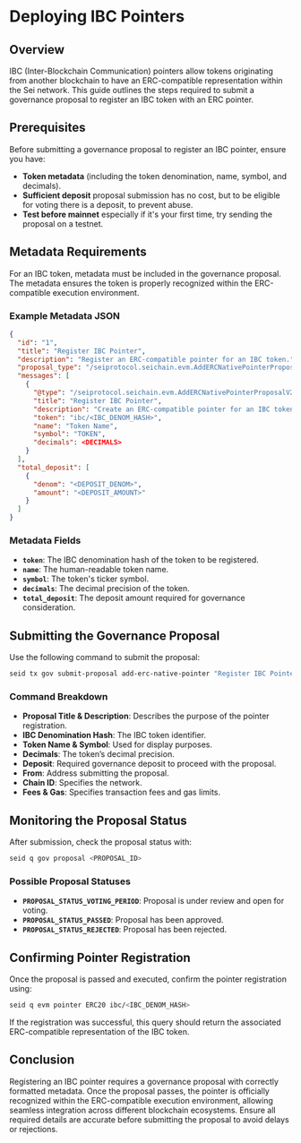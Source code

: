 # Deploying IBC Pointers

## Overview

IBC (Inter-Blockchain Communication) pointers allow tokens originating from another blockchain to have an ERC-compatible representation within the Sei network. This guide outlines the steps required to submit a governance proposal to register an IBC token with an ERC pointer.

## Prerequisites

Before submitting a governance proposal to register an IBC pointer, ensure you have:

- **Token metadata** (including the token denomination, name, symbol, and decimals).
- **Sufficient deposit** proposal submission has no cost, but to be eligible for voting there is a deposit, to prevent abuse.
- **Test before mainnet** especially if it's your first time, try sending the proposal on a testnet.

## Metadata Requirements

For an IBC token, metadata must be included in the governance proposal. The metadata ensures the token is properly recognized within the ERC-compatible execution environment.

### Example Metadata JSON

```json
{
  "id": "1",
  "title": "Register IBC Pointer",
  "description": "Register an ERC-compatible pointer for an IBC token.",
  "proposal_type": "/seiprotocol.seichain.evm.AddERCNativePointerProposalV2",
  "messages": [
    {
      "@type": "/seiprotocol.seichain.evm.AddERCNativePointerProposalV2",
      "title": "Register IBC Pointer",
      "description": "Create an ERC-compatible pointer for an IBC token.",
      "token": "ibc/<IBC_DENOM_HASH>",
      "name": "Token Name",
      "symbol": "TOKEN",
      "decimals": <DECIMALS>
    }
  ],
  "total_deposit": [
    {
      "denom": "<DEPOSIT_DENOM>",
      "amount": "<DEPOSIT_AMOUNT>"
    }
  ]
}
```

### Metadata Fields

- **`token`**: The IBC denomination hash of the token to be registered.
- **`name`**: The human-readable token name.
- **`symbol`**: The token's ticker symbol.
- **`decimals`**: The decimal precision of the token.
- **`total_deposit`**: The deposit amount required for governance consideration.

## Submitting the Governance Proposal

Use the following command to submit the proposal:

```bash
seid tx gov submit-proposal add-erc-native-pointer "Register IBC Pointer" "Register an ERC-compatible pointer for an IBC token" ibc/<IBC_DENOM_HASH> "Token Name" "TOKEN" <DECIMALS> <DEPOSIT_AMOUNT><DEPOSIT_DENOM> --from=<GOVERNANCE_ADDRESS> --chain-id=<CHAIN_ID> --fees=<FEE_AMOUNT><FEE_DENOM> --gas=<GAS_LIMIT>
```

### Command Breakdown

- **Proposal Title & Description**: Describes the purpose of the pointer registration.
- **IBC Denomination Hash**: The IBC token identifier.
- **Token Name & Symbol**: Used for display purposes.
- **Decimals**: The token’s decimal precision.
- **Deposit**: Required governance deposit to proceed with the proposal.
- **From**: Address submitting the proposal.
- **Chain ID**: Specifies the network.
- **Fees & Gas**: Specifies transaction fees and gas limits.

## Monitoring the Proposal Status

After submission, check the proposal status with:

```bash
seid q gov proposal <PROPOSAL_ID>
```

### Possible Proposal Statuses

- **`PROPOSAL_STATUS_VOTING_PERIOD`**: Proposal is under review and open for voting.
- **`PROPOSAL_STATUS_PASSED`**: Proposal has been approved.
- **`PROPOSAL_STATUS_REJECTED`**: Proposal has been rejected.

## Confirming Pointer Registration

Once the proposal is passed and executed, confirm the pointer registration using:

```bash
seid q evm pointer ERC20 ibc/<IBC_DENOM_HASH>
```

If the registration was successful, this query should return the associated ERC-compatible representation of the IBC token.

## Conclusion

Registering an IBC pointer requires a governance proposal with correctly formatted metadata. Once the proposal passes, the pointer is officially recognized within the ERC-compatible execution environment, allowing seamless integration across different blockchain ecosystems. Ensure all required details are accurate before submitting the proposal to avoid delays or rejections.
